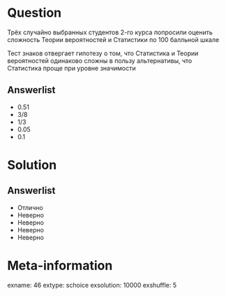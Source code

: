 Question
========
Трёх случайно выбранных студентов 2-го курса попросили оценить сложность Теории вероятностей и Статистики по 100 балльной шкале

\vspace{5mm}
\begin{tabular}{lrrr}
  \toprule
   & Аким & Ариадна & Темуужин \\
   \midrule
   Теория вероятностей & 70 & 75 & 82 \\
   Статистика & 64 & 69 & 100 \\
  \bottomrule
\end{tabular}
\vspace{5mm}


Тест знаков отвергает гипотезу о том, что Статистика и Теории вероятностей одинаково сложны в пользу альтернативы, что Статистика проще при уровне значимости

Answerlist
----------
*  $0.51$
*  $3/8$
*  $1/3$
*  $0.05$
*  $0.1$

Solution
========

Answerlist
----------
*  Отлично
*  Неверно
*  Неверно
*  Неверно
*  Неверно

Meta-information
================
exname: 46
extype: schoice
exsolution: 10000
exshuffle: 5
